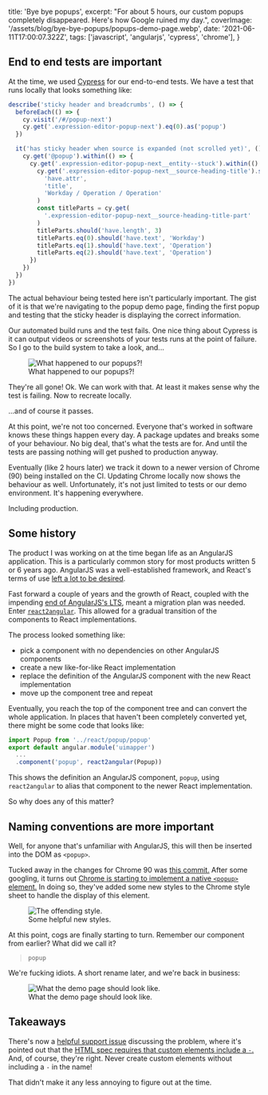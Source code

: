 
  title: 'Bye bye popups',
  excerpt:
    "For about 5 hours, our custom popups completely disappeared. Here's how Google ruined my day.",
  coverImage: '/assets/blog/bye-bye-popups/popups-demo-page.webp',
  date: '2021-06-11T17:00:07.322Z',
  tags: ['javascript', 'angularjs', 'cypress', 'chrome'],
}

## End to end tests are important

At the time, we used [Cypress](https://www.cypress.io/) for our end-to-end tests. We have a test that runs locally that looks something like:

```javascript
describe('sticky header and breadcrumbs', () => {
  beforeEach(() => {
    cy.visit('/#/popup-next')
    cy.get('.expression-editor-popup-next').eq(0).as('popup')
  })

  it('has sticky header when source is expanded (not scrolled yet)', () => {
    cy.get('@popup').within(() => {
      cy.get('.expression-editor-popup-next__entity--stuck').within(() => {
        cy.get('.expression-editor-popup-next__source-heading-title').should(
          'have.attr',
          'title',
          'Workday / Operation / Operation'
        )
        const titleParts = cy.get(
          '.expression-editor-popup-next__source-heading-title-part'
        )
        titleParts.should('have.length', 3)
        titleParts.eq(0).should('have.text', 'Workday')
        titleParts.eq(1).should('have.text', 'Operation')
        titleParts.eq(2).should('have.text', 'Operation')
      })
    })
  })
})
```

The actual behaviour being tested here isn't particularly important. The gist of it is that we're navigating to the popup demo page, finding the first popup and testing that the sticky header is displaying the correct information.

Our automated build runs and the test fails. One nice thing about Cypress is it can output videos or screenshots of your tests runs at the point of failure. So I go to the build system to take a look, and...

<figure>
  <img
    src='/assets/blog/bye-bye-popups/missing-popups.webp'
    alt='What happened to our popups?!'
  />
  <figcaption>What happened to our popups?!</figcaption>
</figure>

They're all gone! Ok. We can work with that. At least it makes sense why the test is failing. Now to recreate locally.

...and of course it passes.

At this point, we're not too concerned. Everyone that's worked in software knows these things happen every day. A package updates and breaks some of your behaviour. No big deal, that's what the tests are for. And until the tests are passing nothing will get pushed to production anyway.

Eventually (like 2 hours later) we track it down to a newer version of Chrome (90) being installed on the CI. Updating Chrome locally now shows the behaviour as well. Unfortunately, it's not just limited to tests or our demo environment. It's happening everywhere.

Including production.

## Some history

The product I was working on at the time began life as an AngularJS application. This is a particularly common story for most products written 5 or 6 years ago. AngularJS was a well-established framework, and React's terms of use [left a lot to be desired](https://medium.com/bits-and-pixels/a-compelling-reason-not-to-use-reactjs-beac24402f7b).

Fast forward a couple of years and the growth of React, coupled with the impending [end of AngularJS's LTS](https://blog.angular.io/stable-angularjs-and-long-term-support-7e077635ee9c), meant a migration plan was needed. Enter [`react2angular`](https://www.npmjs.com/package/react2angular). This allowed for a gradual transition of the components to React implementations.

The process looked something like:

- pick a component with no dependencies on other AngularJS components
- create a new like-for-like React implementation
- replace the definition of the AngularJS component with the new React implementation
- move up the component tree and repeat

Eventually, you reach the top of the component tree and can convert the whole application. In places that haven't been completely converted yet, there might be some code that looks like:

```javascript
import Popup from '../react/popup/popup'
export default angular.module('uimapper')
  ...
  .component('popup', react2angular(Popup))
```

This shows the definition an AngularJS component, `popup`, using `react2angular` to alias that component to the newer React implementation.

So why does any of this matter?

## Naming conventions are more important

Well, for anyone that's unfamiliar with AngularJS, this will then be inserted into the DOM as `<popup>`.

Tucked away in the changes for Chrome 90 was [this commit.](https://chromium.googlesource.com/chromium/src/+/2024c426de3346666cb45f9c65ad9dec2246be99) After some googling, it turns out [Chrome is starting to implement a native `<popup>` element.](https://www.chromestatus.com/feature/5463833265045504) In doing so, they've added some new styles to the Chrome style sheet to handle the display of this element.

<figure>
  <img
    src='/assets/blog/bye-bye-popups/popup-style.webp'
    alt='The offending style.'
  />
  <figcaption>Some helpful new styles.</figcaption>
</figure>

At this point, cogs are finally starting to turn. Remember our component from earlier? What did we call it?

> `popup`

We're fucking idiots. A short rename later, and we're back in business:

<figure>
  <img
    src='/assets/blog/bye-bye-popups/popups-demo-page.webp'
    alt='What the demo page should look like.'
  />
  <figcaption>What the demo page should look like.</figcaption>
</figure>

## Takeaways

There's now a [helpful support issue](https://support.google.com/chrome/thread/106244569/chrome-90-hides-my-websites-popup-dialogs-interial-popup-open?hl=en) discussing the problem, where it's pointed out that the [HTML spec requires that custom elements include a `-`.](https://html.spec.whatwg.org/multipage/custom-elements.html#valid-custom-element-name) And, of course, they're right. Never create custom elements without including a `-` in the name!

That didn't make it any less annoying to figure out at the time.


>
